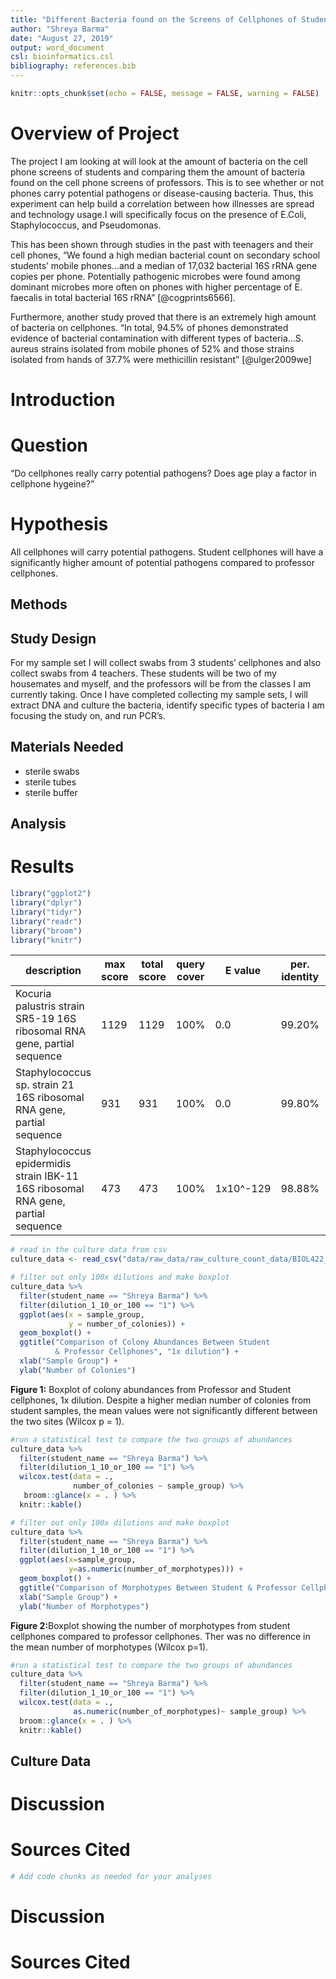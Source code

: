 ```yaml
---
title: "Different Bacteria found on the Screens of Cellphones of Students vs. Professors"
author: "Shreya Barma"
date: "August 27, 2019"
output: word_document
csl: bioinformatics.csl
bibliography: references.bib
---
```


```r
knitr::opts_chunk$set(echo = FALSE, message = FALSE, warning = FALSE)
```

# Overview of Project 

The project I am looking at will look at the amount of bacteria on the cell phone screens of students and comparing them the amount of bacteria found on the cell phone screens of professors. This is to see whether or not phones carry potential pathogens or disease-causing bacteria. Thus, this experiment can help build a correlation between how illnesses are spread and technology usage.I will specifically focus on the presence of E.Coli, Staphylococcus, and Pseudomonas.

This has been shown through studies in the past with teenagers and their cell phones, "We found a high median bacterial count on secondary school students’ mobile phones...and a median of 17,032 bacterial 16S rRNA gene copies per phone. Potentially pathogenic microbes were found among dominant microbes more often on phones with higher percentage of E. faecalis in total bacterial 16S rRNA" [@cogprints6566]. 

Furthermore, another study proved that there is an extremely high amount of bacteria on cellphones. "In total, 94.5% of phones demonstrated evidence of bacterial contamination with different types of bacteria...S. aureus strains isolated from mobile phones of 52% and those strains isolated from hands of 37.7% were methicillin resistant" [@ulger2009we]

# Introduction

# Question

"Do cellphones really carry potential pathogens? Does age play a factor in cellphone hygeine?" 

# Hypothesis 

All cellphones will carry potential pathogens. Student cellphones will have a significantly higher amount of potential pathogens compared to professor cellphones. 

## Methods


## Study Design

For my sample set I will collect swabs from 3 students' cellphones and also collect swabs from 4 teachers. These students will be two of my housemates and myself, and the professors will be from the classes I am currently taking. Once I have completed collecting my sample sets, I will extract DNA and culture the bacteria, identify specific types of bacteria I am focusing the study on, and run PCR's. 

## Materials Needed 

* sterile swabs 
* sterile tubes 
* sterile buffer  

## Analysis

# Results

```r
library("ggplot2")
library("dplyr")
library("tidyr")
library("readr")
library("broom")
library("knitr")
```

| description                                                                       | max score | total score | query cover | E value   | per. identity | Accession  |
|-----------------------------------------------------------------------------------|-----------|-------------|-------------|-----------|---------------|------------|
| Kocuria palustris strain SR5-19 16S ribosomal RNA gene, partial sequence          | 1129      | 1129        | 100%        | 0.0       | 99.20%        | MN421514.1 |
| Staphylococcus sp. strain 21 16S ribosomal RNA gene, partial sequence             | 931       | 931         | 100%        | 0.0       | 99.80%        | MK465362.1 |
| Staphylococcus epidermidis strain IBK-11 16S ribosomal RNA gene, partial sequence | 473       | 473         | 100%        | 1x10^-129 | 98.88%        | MN428237.1 |


```r
# read in the culture data from csv
culture_data <- read_csv("data/raw_data/raw_culture_count_data/BIOL422_culturing_data - Sheet1.csv")
```

```r
# filter out only 100x dilutions and make boxplot
culture_data %>%
  filter(student_name == "Shreya Barma") %>%
  filter(dilution_1_10_or_100 == "1") %>%
  ggplot(aes(x = sample_group,
             y = number_of_colonies)) +
  geom_boxplot() +
  ggtitle("Comparison of Colony Abundances Between Student
          & Professor Cellphones", "1x dilution") +
  xlab("Sample Group") +
  ylab("Number of Colonies")
```

**Figure 1:** Boxplot of colony abundances from Professor and Student cellphones, 1x dilution. Despite a higher median number of colonies from student samples, the mean values were not significantly different between the two sites (Wilcox p = 1). 

```r
#run a statistical test to compare the two groups of abundances 
culture_data %>%
  filter(student_name == "Shreya Barma") %>%
  filter(dilution_1_10_or_100 == "1") %>%
  wilcox.test(data = .,
              number_of_colonies ~ sample_group) %>%
   broom::glance(x = . ) %>%
  knitr::kable()
```

```r
# filter out only 100x dilutions and make boxplot
culture_data %>% 
  filter(student_name == "Shreya Barma") %>%
  filter(dilution_1_10_or_100 == "1") %>% 
  ggplot(aes(x=sample_group,
             y=as.numeric(number_of_morphotypes))) +
  geom_boxplot() + 
  ggtitle("Comparison of Morphotypes Between Student & Professor Cellphones", "1x dilution") +
  xlab("Sample Group") +
  ylab("Number of Morphotypes")
```


**Figure 2:**Boxplot showing the number of morphotypes from student cellphones compared to professor cellphones. Ther was no difference in the mean number of morphotypes (Wilcox p=1).

```r
#run a statistical test to compare the two groups of abundances 
culture_data %>% 
  filter(student_name == "Shreya Barma") %>%
  filter(dilution_1_10_or_100 == "1") %>% 
  wilcox.test(data = ., 
              as.numeric(number_of_morphotypes)~ sample_group) %>%
  broom::glance(x = . ) %>%
  knitr::kable()

```
  

## Culture Data

# Discussion

# Sources Cited
```r
# Add code chunks as needed for your analyses
```

# Discussion

# Sources Cited
